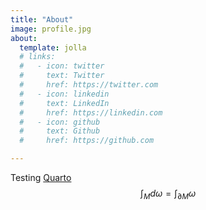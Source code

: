 ```yaml
---
title: "About"
image: profile.jpg
about:
  template: jolla
  # links:
  #   - icon: twitter
  #     text: Twitter
  #     href: https://twitter.com
  #   - icon: linkedin
  #     text: LinkedIn
  #     href: https://linkedin.com
  #   - icon: github
  #     text: Github
  #     href: https://github.com

---
```


Testing [Quarto](https://quarto.org)
$$
\int_{M}d\omega = \int_{\partial M}\omega
$$
